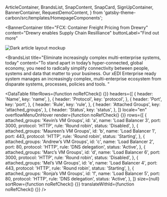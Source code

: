   ArticleContainer,
  BrandsList,
  SnapContent,
  SnapCard,
  SignUpContainer,
  BannerContainer,
  RequestDemoContent,
} from 'gatsby-theme-carbon/src/templates/HomepageComponents';


<BannerContainer 
  title="FCX: Container Freight Pricing from Drewry"
  content="Drewry enables Supply Chain Resilliance"
  buttonLabel="Find out more"
>


![Dark article layout mockup](./components/images/Article_05.png)

</BannerContainer>


<BrandsList
  title="Eliminate increasingly complex multi-enterprise systems, today"
  content="To stand apart in today’s hyper-connected, global economy, you need to radically simplify connectivity between people, systems and data that matter to your business. Our xEDI Enterprise ready system manages an increasingly complex, multi-enterprise ecosystem from disparate systems, processes, policies and tools. "
>


<DataTable
  filterRows={function noRefCheck() {}}
  headers={[
    {
      header: 'Name',
      key: 'name',
    },
    {
      header: 'Protocol',
      key: 'protocol',
    },
    {
      header: 'Port',
      key: 'port',
    },
    {
      header: 'Rule',
      key: 'rule',
    },
    {
      header: 'Attached Groups',
      key: 'attached_groups',
    },
    {
      header: 'Status',
      key: 'status',
    },
  ]}
  locale="en"
  overflowMenuOnHover
  render={function noRefCheck() {}}
  rows={[
    {
      attached_groups: 'Kevin’s VM Groups',
      id: 'a',
      name: 'Load Balancer 3',
      port: 3000,
      protocol: 'HTTP',
      rule: 'Round robin',
      status: 'Disabled',
    },
    {
      attached_groups: 'Maureen’s VM Groups',
      id: 'b',
      name: 'Load Balancer 1',
      port: 443,
      protocol: 'HTTP',
      rule: 'Round robin',
      status: 'Starting',
    },
    {
      attached_groups: 'Andrew’s VM Groups',
      id: 'c',
      name: 'Load Balancer 2',
      port: 80,
      protocol: 'HTTP',
      rule: 'DNS delegation',
      status: 'Active',
    },
    {
      attached_groups: 'Marc’s VM Groups',
      id: 'd',
      name: 'Load Balancer 6',
      port: 3000,
      protocol: 'HTTP',
      rule: 'Round robin',
      status: 'Disabled',
    },
    {
      attached_groups: 'Mel’s VM Groups',
      id: 'e',
      name: 'Load Balancer 4',
      port: 443,
      protocol: 'HTTP',
      rule: 'Round robin',
      status: 'Starting',
    },
    {
      attached_groups: 'Ronja’s VM Groups',
      id: 'f',
      name: 'Load Balancer 5',
      port: 80,
      protocol: 'HTTP',
      rule: 'DNS delegation',
      status: 'Active',
    },
  ]}
  size={null}
  sortRow={function noRefCheck() {}}
  translateWithId={function noRefCheck() {}}
/>
